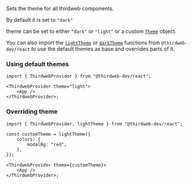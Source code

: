 Sets the theme for all thirdweb components.

By default it is set to `"dark"`

theme can be set to either `"dark"` or `"light"` or a custom [`Theme`](/references/react/v4/Theme) object.

You can also import the [`lightTheme`](/references/react/v4/lightTheme) or [`darkTheme`](/references/react/v4/lightTheme) functions from `@thirdweb-dev/react` to use the default themes as base and overrides parts of it.

### Using default themes

```tsx
import { ThirdwebProvider } from "@thirdweb-dev/react";

<ThirdwebProvider theme="light">
	<App />
</ThirdwebProvider>;
```

### Overriding theme

```tsx
import { ThirdwebProvider, lightTheme } from "@thirdweb-dev/react";

const customTheme = lightTheme({
	colors: {
		modalBg: "red",
	},
});

<ThirdwebProvider theme={customTheme}>
	<App />
</ThirdwebProvider>;
```
